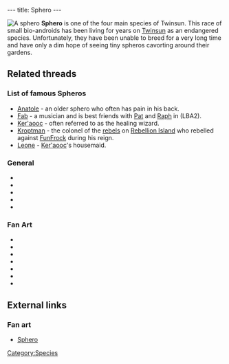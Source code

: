 ---
title: Sphero
---

{{twinsunica import}}[[Image:BouboulAnim.gif|right|frame|A sphero]]
'''Sphero''' is one of the four main species of Twinsun. This race of small bio-androids has been living for years on [[Twinsun]] as an endangered species. Unfortunately, they have been unable to breed for a very long time and have only a dim hope of seeing tiny spheros cavorting around their gardens.

==Related threads==

===List of famous Spheros===
* [[Anatole]] - an older sphero who often has pain in his back.
* [[Fab]] - a musician and is best friends with [[Pat]] and [[Raph]] in (LBA2).
* [[Ker'aooc]] - often referred to as the healing wizard.
* [[Kroptman]] - the colonel of the [[rebel]]s on [[Rebellion Island]] who rebelled against [[FunFrock]] during his reign.
* [[Leone]] - [[Ker'aooc]]'s housemaid.

===General===
* {{thread|id=8431|title=Grandma}}
* {{thread|id=7547|title=Sphero where no sphero should be}}
* {{thread|id=3806|title=Sphero in LBA 1}}
* {{thread|id=2353|title=Spheroes/Bouboules}}
* {{thread|id=132|title=What the hell is that?}}

===Fan Art===
* {{post|id=266922|title=Another 3D twinsen}}
* {{thread|id=10348|title=Sphero 3D- Can you help me a little bit?}}
* {{post|id=255455|title=Guess who!}}
* {{thread|id=6098|title=LBA Cartoon}}
* {{post|id=84457|title=Lba3}}
* {{thread|id=4757|title=My x-mas art}}
* {{thread|id=4585|title=1st character model ever!!!plz look!!!}}

==External links==
===Fan art===
* [http://www.deviantart.com/view/9989630/ Sphero]

[[Category:Spheros| ]]
[[Category:Sphero characters| ]]
[[Category:Sphero enemies| ]]
[[Category:Species]]